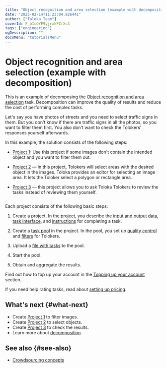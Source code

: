 ```yaml
---
title: "Object recognition and area selection (example with decomposition) — Tutorials | Toloka documentation"
date: "2023-02-14T11:23:04.926441"
author: ["Toloka Team"]
coverId: F_bIcOYF9yjrxkPZrXc3
tags: ["engineering"]
ogDescription: ""
docsMenu: "tutorialsMenu"
---
```



# Object recognition and area selection (example with decomposition)

This is an example of decomposing the [Object recognition and area selection](/docs-new/tutorials/selection) task. Decomposition can improve the quality of results and reduce the cost of performing complex tasks.

Let's say you have photos of streets and you need to select traffic signs in them. But you don't know if there are traffic signs in all the photos, so you want to filter them first. You also don't want to check the Tolokers' responses yourself afterwards.

In this example, the solution consists of the following steps:

- [Project 1](/docs-new/tutorials/image-segmentation-project1): Use this project if some images don't contain the intended object and you want to filter them out.

- [Project 2](/docs-new/tutorials/image-segmentation-project2) — in this project, Tolokers will select areas with the desired object in the images. Toloka provides an editor for selecting an image area. It lets the Toloker select a polygon or rectangle area.

- [Project 3](/docs-new/tutorials/image-segmentation-project3) — this project allows you to ask Toloka Tolokers to review the tasks instead of reviewing them yourself.

<img style="max-width:100%" src="https://tlk-infra-front.azureedge.net/portal-static/uploaded/images/1675425174732/1675425174732_original_svg.svg" alt="" />

Each project consists of the following basic steps:

1. Create a project. In the project, you describe the [input and output data](/docs-new/glossary#input-output-data), [task interface](/docs-new/glossary#task-interface), and [instructions](/docs-new/glossary#instructions) for completing a task.

1. Create a [task pool](/docs-new/glossary#pool) in the project. In the pool, you set up [quality control](/docs-new/glossary#quality-control) and [filters](/docs-new/glossary#filters) for Tolokers.

1. Upload a [file with tasks](https://tlk.s3.yandex.net/wsdm2020/dataset_1.tsv) to the pool.

1. Start the pool.

1. Obtain and aggregate the results.

Find out how to top up your account in the [Topping up your account](/docs-new/guide/refill) section.

If you need help rating tasks, read about [setting up pricing](/docs-new/guide/dynamic-pricing#section_wb1_lhl_vlb).

## What's next {#what-next}

- Create [Project 1](/docs-new/tutorials/image-segmentation-project1) to filter images.
- Create [Project 2](/docs-new/tutorials/image-segmentation-project2) to select objects.
- Create [Project 3](/docs-new/tutorials/image-segmentation-project3) to check the results.
- Learn more about [decomposition](/docs-new/guide/solution-architecture).

## See also {#see-also}

- [Crowdsourcing concepts](https://toloka.ai/knowledgebase/crowdsourcing-concepts/)

<ContactGuideSupport/>
